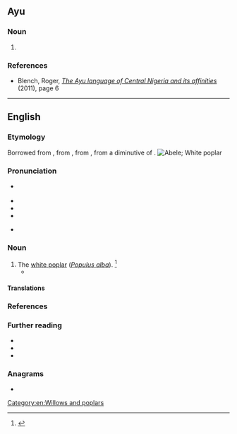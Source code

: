 {{also|Abele|ābele|ābelē|Ābele}}

==Ayu==

===Noun===
{{head|ayu|noun form}}

# {{plural of|ayu|ibele}}

===References===
* Blench, Roger, ''[http://www.rogerblench.info/Language/Niger-Congo/BC/Plateau/Ninzic/Ayu%20wordlist%20paper.pdf The Ayu language of Central Nigeria and its affinities]'' (2011), page 6

----

==English==
{{wikipedia|Populus alba}}

===Etymology===
Borrowed from {{bor|en|nl|abeel}}, from {{der|en|dum|-}}, from {{der|en|ONF.|abiel}}, from a diminutive of {{der|en|la|albus||white}}.
[[Image:Czajecice tree 20060812 1401.jpg|thumb|Abele; White poplar]]

===Pronunciation===
* {{a|RP}} {{IPA|en|/əˈbiːl/|/ə.ˈbeɪl/|/ˈeɪ.bl̩/}}
* {{audio|en|LL-Q1860 (eng)-Vealhurl-abele.wav|Audio (UK)}}
* {{audio|en|LL-Q1860 (eng)-Vealhurl-abele2.wav|Audio (UK)}}
* {{audio|en|LL-Q1860 (eng)-Vealhurl-abele3.wav|Audio (UK)}}
* {{a|US}} {{IPA|en|/əˈbil/|/ə.ˈbeɪl/|/ˈeɪ.bl̩/}}

===Noun===
{{en-noun}}

# The [[white poplar]] (''[[Populus alba]]''). {{defdate|First attested around 1150 to 1350.}}<ref>{{R:SOED5|page=3}}</ref>
#* {{quote-book|en|author=Elizabeth Barrett Browing|authorlink=Elizabeth Barrett Browning|title=The Rhyme of the Duchess May|year=1844|line=5|passage=Six '''abeles''' i' the churchyard grow}}

====Translations====
{{trans-see|''Populus alba''|white poplar}}

===References===
<references/>

===Further reading===
* {{pedialite|Populus alba}}
* {{commonslite|Populus alba}}
* {{specieslite|Populus alba}}

===Anagrams===
* {{anagrams|en|a=abeel|Albee|Beale}}

[[Category:en:Willows and poplars]]